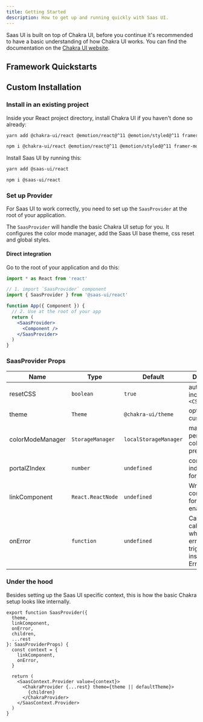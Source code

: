 ```yaml
---
title: Getting Started
description: How to get up and running quickly with Saas UI.
---
```


Saas UI is built on top of Chakra UI, before you continue it's recommended to have a basic understanding of how Chakra UI works. You can find the documentation on the [Chakra UI website](https://www.chakra-ui.com/docs).

## Framework Quickstarts

<FrameworkLinks />

## Custom Installation

### Install in an existing project

Inside your React project directory, install Chakra UI if you haven't done so already:

```bash
yarn add @chakra-ui/react @emotion/react@^11 @emotion/styled@^11 framer-motion@^6
```

```bash
npm i @chakra-ui/react @emotion/react@^11 @emotion/styled@^11 framer-motion@^6
```

Install Saas UI by running this:

```bash
yarn add @saas-ui/react
```

```bash
npm i @saas-ui/react
```

### Set up Provider

For Saas UI to work correctly, you need to set up the `SaasProvider` at the
root of your application.

The `SaasProvider` will handle the basic Chakra UI setup for you. It configures the color mode manager,
add the Saas UI base theme, css reset and global styles.

#### Direct integration

Go to the root of your application and do this:

```jsx live=false
import * as React from 'react'

// 1. import `SaasProvider` component
import { SaasProvider } from '@saas-ui/react'

function App({ Component }) {
  // 2. Use at the root of your app
  return (
    <SaasProvider>
      <Component />
    </SaasProvider>
  )
}
```

### SaasProvider Props

| Name             | Type              | Default               | Description                                                            |
| ---------------- | ----------------- | --------------------- | ---------------------------------------------------------------------- |
| resetCSS         | `boolean`         | `true`                | automatically includes `<CSSReset />`                                  |
| theme            | `Theme`           | `@chakra-ui/theme`    | optional custom theme                                                  |
| colorModeManager | `StorageManager`  | `localStorageManager` | manager to persist a users color mode preference in                    |
| portalZIndex     | `number`          | `undefined`           | common z-index to use for `Portal`                                     |
| linkComponent    | `React.ReactNode` | `undefined`           | Wrapper component for router enabled links                             |
| onError          | `function`        | `undefined`           | Callback called whenever an error is triggered inside an ErrorBoundary |

### Under the hood

Besides setting up the Saas UI specific context, this is how the basic Chakra setup looks like internally.

```tsx
export function SaasProvider({
  theme,
  linkComponent,
  onError,
  children,
  ...rest
}: SaasProviderProps) {
  const context = {
    linkComponent,
    onError,
  }

  return (
    <SaasContext.Provider value={context}>
      <ChakraProvider {...rest} theme={theme || defaultTheme}>
        {children}
      </ChakraProvider>
    </SaasContext.Provider>
  )
}
```
